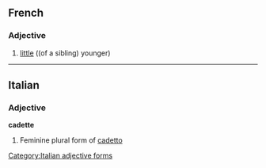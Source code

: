 ==French==

===Adjective===
{{infl|fr|adjective|g=f}}

# [[little]] ((of a sibling) younger)

{{tbot entry|French|little|2007|November}}

----
==Italian==

===Adjective===
'''cadette''' {{f}}

# Feminine plural form of [[cadetto]]
[[Category:Italian adjective forms]]
{{rfc-auto}}